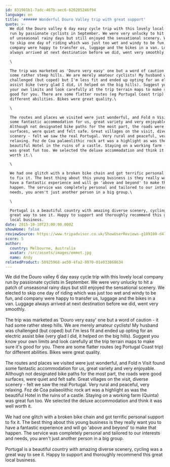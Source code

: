 ```yaml
---
id: 831981b1-7adc-467b-aec6-620205246f94
language: en
title: '###### Wonderful Douro Valley trip with great support'
quote: >-
  We did the Douro valley 6 day easy cycle trip with this lovely local company
  run by passionate cyclists in September. We were very unlucky to hit a patch
  of unseasonal rainy days but still enjoyed the sensational scenery. We elected
  to skip one day of riding which was just too wet and windy to be fun, and
  company were happy to transfer us, luggage and the bikes in a van. Luggage
  always arrived at next destination before we did, went very smoothly.\

  \

  The trip was marketed as 'Douro very easy' one but a word of caution - it had
  some rather steep hills. We are merely amateur cyclists! My husband was
  challenged (but coped) but I'm less fit and ended up opting for an electric
  assist bike (very glad I did, it helped on the big hills). Suggest you know
  your own limits and look carefully at the trip terrain maps to make sure it's
  good for you. There are some flatter routes (eg Portugal Coast trip) for
  different abilities. Bikes were great quality.\

  \

  The routes and places we visited were just wonderful, and Fold n Visit found
  some fantastic accommodation for us, great variety and very enjoyable.
  Although not designated bike paths for the most part, the roads were good
  surfaces, were quiet and felt safe. Great villages on the visit, diverse
  scenery - felt we saw the real Portugal. Very rural and peaceful, very
  relaxing. Foz de Coa palaeolithic rock art was a highlight as was the
  beautiful Hotel in the ruins of a castle. Staying on a working farm (Quinta)
  was great fun too. We selected the deluxe accommodation and think it was well
  worth it.\

  \

  We had one glitch with a broken bike chain and got terrific personal support
  to fix it. The best thing about this young business is they really want you to
  have a fantastic experience and will go 'above and beyond' to make that
  happen. The service was completely personal and tailored to our interests and
  needs, you aren't just another person in a big group.\

  \

  Portugal is a beautiful country with amazing diverse scenery, cycling was a
  great way to see it. Happy to support and thoroughly recommend this great
  local business.
date: 2015-10-10T23:00:00.000Z
showHome: false
reviewSource: https://www.tripadvisor.co.uk/ShowUserReviews-g189180-d4105907-r317709064-Top_Bike_tours_Portugal-Porto_Porto_District_Northern_Portugal.html
score: 5
author:
  country: Melbourne, Australia
  avatar: /src/assets/images/emmet.jpg
  name: Andy
relatedProduct: 50925968-ae50-4fa2-8070-01e033868634
---
```


We did the Douro valley 6 day easy cycle trip with this lovely local company run
by passionate cyclists in September. We were very unlucky to hit a patch of
unseasonal rainy days but still enjoyed the sensational scenery. We elected to
skip one day of riding which was just too wet and windy to be fun, and company
were happy to transfer us, luggage and the bikes in a van. Luggage always
arrived at next destination before we did, went very smoothly.\
\
The trip was marketed as 'Douro very easy' one but a word of caution - it had
some rather steep hills. We are merely amateur cyclists! My husband was
challenged (but coped) but I'm less fit and ended up opting for an electric
assist bike (very glad I did, it helped on the big hills). Suggest you know your
own limits and look carefully at the trip terrain maps to make sure it's good
for you. There are some flatter routes (eg Portugal Coast trip) for different
abilities. Bikes were great quality.\
\
The routes and places we visited were just wonderful, and Fold n Visit found
some fantastic accommodation for us, great variety and very enjoyable. Although
not designated bike paths for the most part, the roads were good surfaces, were
quiet and felt safe. Great villages on the visit, diverse scenery - felt we saw
the real Portugal. Very rural and peaceful, very relaxing. Foz de Coa
palaeolithic rock art was a highlight as was the beautiful Hotel in the ruins of
a castle. Staying on a working farm (Quinta) was great fun too. We selected the
deluxe accommodation and think it was well worth it.\
\
We had one glitch with a broken bike chain and got terrific personal support to
fix it. The best thing about this young business is they really want you to have
a fantastic experience and will go 'above and beyond' to make that happen. The
service was completely personal and tailored to our interests and needs, you
aren't just another person in a big group.\
\
Portugal is a beautiful country with amazing diverse scenery, cycling was a
great way to see it. Happy to support and thoroughly recommend this great local
business.
